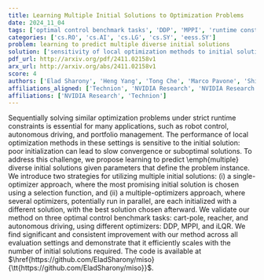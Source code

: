 ```yaml
---
title: Learning Multiple Initial Solutions to Optimization Problems
date: 2024_11_04
tags: ['optimal control benchmark tasks', 'DDP', 'MPPI', 'runtime constraints', 'local optimization methods', 'diverse initial solutions', 'single-optimizer approach', 'iLQR', 'multiple-optimizers approach', 'optimization problems', 'initial solution']
categories: ['cs.RO', 'cs.AI', 'cs.LG', 'cs.SY', 'eess.SY']
problem: learning to predict multiple diverse initial solutions
solution: ['sensitivity of local optimization methods to initial solution']
pdf_url: http://arxiv.org/pdf/2411.02158v1
arx_url: http://arxiv.org/abs/2411.02158v1
score: 4
authors: ['Elad Sharony', 'Heng Yang', 'Tong Che', 'Marco Pavone', 'Shie Mannor', 'Peter Karkus']
affiliations_aligned: ['Technion', 'NVIDIA Research', 'NVIDIA Research', 'NVIDIA Research', 'Technion', 'NVIDIA Research']
affiliations: ['NVIDIA Research', 'Technion']
---
```



Sequentially solving similar optimization problems under strict runtime
constraints is essential for many applications, such as robot control,
autonomous driving, and portfolio management. The performance of local
optimization methods in these settings is sensitive to the initial solution:
poor initialization can lead to slow convergence or suboptimal solutions. To
address this challenge, we propose learning to predict \emph{multiple} diverse
initial solutions given parameters that define the problem instance. We
introduce two strategies for utilizing multiple initial solutions: (i) a
single-optimizer approach, where the most promising initial solution is chosen
using a selection function, and (ii) a multiple-optimizers approach, where
several optimizers, potentially run in parallel, are each initialized with a
different solution, with the best solution chosen afterward. We validate our
method on three optimal control benchmark tasks: cart-pole, reacher, and
autonomous driving, using different optimizers: DDP, MPPI, and iLQR. We find
significant and consistent improvement with our method across all evaluation
settings and demonstrate that it efficiently scales with the number of initial
solutions required. The code is available at
$\href{https://github.com/EladSharony/miso}{\tt{https://github.com/EladSharony/miso}}$.